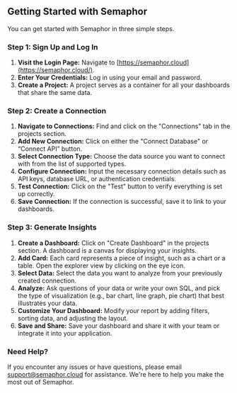 ## **Getting Started with Semaphor**

You can get started with Semaphor in three simple steps.

### **Step 1: Sign Up and Log In**

1. **Visit the Login Page:** Navigate to [https://semaphor.cloud](https://semaphor.cloud/).
2. **Enter Your Credentials:** Log in using your email and password.
3. **Create a Project:** A project serves as a container for all your dashboards that share the same data.

### **Step 2: Create a Connection**

1. **Navigate to Connections:** Find and click on the "Connections" tab in the projects section.
2. **Add New Connection:** Click on either the "Connect Database" or “Connect API” button.
3. **Select Connection Type:** Choose the data source you want to connect with from the list of supported types.
4. **Configure Connection:** Input the necessary connection details such as API keys, database URL, or authentication credentials.
5. **Test Connection:** Click on the "Test" button to verify everything is set up correctly.
6. **Save Connection:** If the connection is successful, save it to link to your dashboards.

### **Step 3: Generate Insights**

1. **Create a Dashboard:** Click on "Create Dashboard" in the projects section. A dashboard is a canvas for displaying your insights.
2. **Add Card:** Each card represents a piece of insight, such as a chart or a table. Open the explorer view by clicking on the eye icon.
3. **Select Data:** Select the data you want to analyze from your previously created connection.
4. **Analyze:** Ask questions of your data or write your own SQL, and pick the type of visualization (e.g., bar chart, line graph, pie chart) that best illustrates your data.
5. **Customize Your Dashboard:** Modify your report by adding filters, sorting data, and adjusting the layout.
6. **Save and Share:** Save your dashboard and share it with your team or integrate it into your application.

### **Need Help?**

If you encounter any issues or have questions, please email support@semaphor.cloud for assistance. We're here to help you make the most out of Semaphor.
